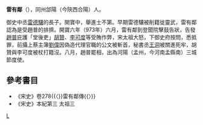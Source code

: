 '''雷有鄰'''（{{bd|?||?||}}），同州郃陽（今陝西合陽）人。

御史中丞[[雷德驤|雷德驤]]的長子。開寶中，舉進士不第。早期雷德驤被削籍徙靈武，雷有鄰認為是受趙普的排擠。開寶六年（973年）六月，雷有鄰到登聞院擊鼓告狀，告發[[趙普|趙普]]庇護「堂後吏」[[胡贊|胡贊]]、[[李可度|李可度]]等受賄作弊，宋太祖大怒，下御史府按問，悉抵罪，前攝上蔡主簿[[劉偉|劉偉]]因偽造代理官職的公文被斬首，秘書丞[[王洞|王洞]]被關進死牢，胡贊與李可度被杖打籍沒。八月，趙普罷相，出為河陽（孟州，今河南孟縣南）三城節度使。

==參考書目==
* 《宋史》卷278{{〈}}雷有鄰傳{{〉}}
* 《宋史》本紀第三  太祖三
[[Category:宋朝政治人物|L]]